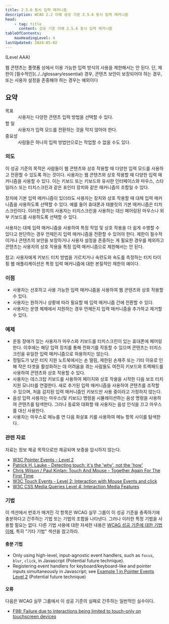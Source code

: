 ```yaml
---
title: 2.5.6 동시 입력 매커니즘
description: WCAG 2.2 이해 성공 기준 2.5.6 동시 입력 매커니즘
head:
    - tag: title
      content: 성공 기준 이해 2.5.6 동시 입력 매커니즘
tableOfContents:
    maxHeadingLevel: 4
lastUpdated: 2024-05-02
---
```



(Level AAA)

<Card title="성공 기준(SC)">
웹 콘텐츠는 플랫폼 상에서 이용 가능한 입력 방식의 사용을 제한해서는 안 된다. 단, 제한이 [필수적인](../../glossary/essential) 경우, 콘텐츠 보안이 보장되어야 하는 경우, 또는 사용자 설정을 존중해야 하는 경우는 예외이다
</Card>

## 요약

<dl>
<dt>목표</dt>
<dd>사용자는 다양한 콘텐츠 입력 방법을 선택할 수 있다.</dd>
<dt>할 일</dt>
<dd>사용자가 입력 모드를 전환하는 것을 막지 않아야 한다.</dd>
<dt>중요성</dt>
<dd>사람들은 하나의 입력 방법만으로는 작업할 수 없을 수도 있다.</dd>
</dl>

### 의도

이 성공 기준의 목적은 사람들이 웹 콘텐츠와 상호 작용할 때 다양한 입력 모드를 사용하고 전환할 수 있도록 하는 것이다. 사용자는 웹 콘텐츠와 상호 작용할 때 다양한 입력 매커니즘을 사용할 수 있다. 이는 키보드 또는 키보드와 유사한 인터페이스와 마우스, 스타일러스 또는 터치스크린과 같은 포인터 장치와 같은 매커니즘의 조합일 수 있다.

장치에 기본 입력 매커니즘이 있더라도 사용자는 장치와 상호 작용할 때 대체 입력 매커니즘을 사용하도록 선택할 수 있다. 예를 들어 휴대폰과 태블릿의 기본 매커니즘은 터치스크린이다. 이러한 장치의 사용자는 터치스크린을 사용하는 대신 페어링된 마우스나 외부 키보드를 사용하도록 선택할 수 있다.

사용자는 대체 입력 매커니즘을 사용하여 특정 작업 및 상호 작용을 더 쉽게 수행할 수 있다고 판단하는 경우 언제든지 입력 매커니즘을 전환할 수 있어야 한다. 제한이 필수적이거나 콘텐츠의 보안을 보장하거나 사용자 설정을 존중하는 게 필요한 경우를 제외하고 콘텐츠는 사용자의 상호 작용을 특정 입력 매커니즘으로 제한해서는 안 된다.

참고: 사용자에게 키보드 터치 방법을 가르치거나 숙련도와 속도를 측정하는 터치 타이핑 웹 애플리케이션은 특정 입력 매커니즘에 대한 본질적인 제한의 예이다.

### 이점

*   사용자는 선호하고 사용 가능한 입력 매커니즘을 사용하여 웹 콘텐츠와 상호 작용할 수 있다.
*   사용자는 원하거나 상황에 따라 필요할 때 입력 매커니즘 간에 전환할 수 있다.
*   사용자는 운영 체제에서 지원하는 경우 언제든지 입력 매커니즘을 추가하고 제거할 수 있다.

### 예제

*   운동 장애가 있는 사용자가 마우스와 키보드를 터치스크린이 있는 휴대폰에 페어링 한다. 이후에는 해당 입력 장치를 통해 전화기를 작동할 수 있으며 콘텐츠는 터치스크린을 유일한 입력 매커니즘으로 허용하지는 않는다.
*   정밀도가 낮은 터치 지원 노트북에서는 손 떨림, 제한된 손재주 또는 기타 이유로 인해 작은 타겟을 활성화하는 데 어려움을 겪는 사람들도 여전히 키보드와 트랙패드를 사용하여 콘텐츠와 상호 작용할 수 있다.
*   사용자는 데스크탑 키보드를 사용하여 페이지와 상호 작용을 시작한 다음 보조 터치 지원 모니터를 연결한다. 새로 추가된 입력 매커니즘을 사용하여 콘텐츠를 조작할 수 있으며, 처음 감지된 입력 매커니즘인 키보드만 사용 중이라고 가정하지 않는다.
*   음성 입력 사용자는 마우스(및 키보드) 명령을 시뮬레이션하는 음성 명령을 사용하여 콘텐츠를 탐색한다. 그러나 동료와 대화할 때 사용자는 음성 인식을 끄고 마우스를 대신 사용한다.
*   사용자는 마우스로 메뉴를 연 다음 화살표 키를 사용하여 메뉴 항목 사이를 탐색한다.

### 관련 자료

자료는 정보 제공 목적으로만 제공되며 보증을 암시하지 않는다.

*   [W3C Pointer Events - Level 2](https://w3c.github.io/pointerevents/)
*   [Patrick H. Lauke - Detecting touch: it's the 'why', not the 'how'](https://hacks.mozilla.org/2013/04/detecting-touch-its-the-why-not-the-how/)
*   [Chris Wilson / Paul Kinlan: Touch And Mouse - Together Again For The First Time](https://www.html5rocks.com/en/mobile/touchandmouse/)
*   [W3C Touch Events - Level 2: Interaction with Mouse Events and click](https://w3c.github.io/touch-events/#mouse-events)
*   [W3C CSS Media Queries Level 4: Interaction Media Features](https://www.w3.org/TR/mediaqueries-4/#mf-interaction)

### 기법

이 섹션에서 번호가 매겨진 각 항목은 WCAG 실무 그룹이 이 성공 기준을 충족하기에 충분하다고 간주하는 기법 또는 기법의 조합을 나타낸다. 그러나 이러한 특정 기법을 사용할 필요는 없다. 다른 기법 사용에 대한 자세한 내용은 [WCAG 성공 기준에 대한 기법 이해](../understanding-techniques), 특히 "기타 기법" 섹션을 참고하라.

#### 충분 기법

*   Only using high-level, input-agnostic event handlers, such as `focus`, `blur`, `click`, in Javascript (Potential future technique).
*   Registering event handlers for keyboard/keyboard-like and pointer inputs simultaneously in Javascript; see [Example 1 in Pointer Events Level 2](https://w3c.github.io/pointerevents/#examples) (Potential future technique)

#### 오류

다음은 WCAG 실무 그룹에서 이 성공 기준의 실패로 간주하는 일반적인 실수이다.

*   [F98: Failure due to interactions being limited to touch-only on touchscreen devices](https://www.w3.org/WAI/WCAG22/Techniques/failures/F98)

